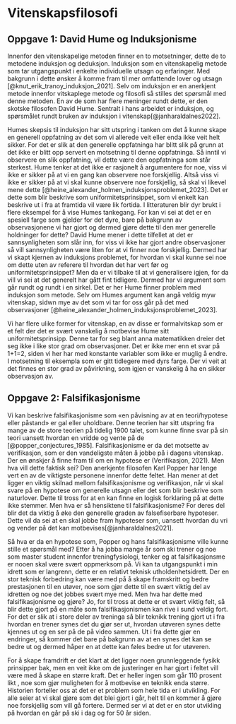 # Vitenskapsfilosofi

## Oppgave 1: David Hume og Induksjonisme

Innenfor den vitenskapelige metoden finner en to motsetninger, dette de to metodene induksjon og deduksjon. Induksjon som en vitenskapelig metode som tar utgangspunkt i enkelte individuelle utsagn og erfaringer. Med bakgrunn i dette ønsker å komme fram til mer omfattende lover og utsagn [@knut_erik_tranoy_induksjon_2021]. Selv om induksjon er en anerkjent metode innenfor vitskaplege metode og filosofi så stilles det spørsmål med denne metoden. En av de som har flere meninger rundt dette, er den skotske filosofen David Hume. Sentralt i hans arbeidet er induksjon, og spørsmålet rundt bruken av induksjon i vitenskap[@janharaldalnes2022].

Humes skepsis til induksjon har sitt utspring i tanken om det å kunne skape en generell oppfatning av det som vi allerede veit eller enda ikke veit helt sikker. For det er slik at den generelle oppfatninga har blitt slik på grunn at det ikke er blitt opp servert en motsetning til denne oppfatninga. Så inntil vi observere en slik oppfatning, vil dette være den oppfatninga som står sterkest. Hume tenker at det ikke er rasjonelt å argumentere for noe, viss vi ikke er sikker på at vi en gang kan observere noe forskjellig. Altså viss vi ikke er sikker på at vi skal kunne observere noe forskjellig, så skal vi likevel mene dette [@heine_alexander_holmen_induksjonsproblemet_2023]. Det er dette som blir beskrive som uniformitetsprinsippet, som vi enkelt kan beskrive ut i fra at framtida vil være lik fortida. I litteraturen blir dyr brukt i flere eksempel for å vise Humes tankegang. For kan vi sei at det er en spesiell farge som gjelder for det dyre, bare på bakgrunn av observasjonene vi har gjort og dermed gjøre dette til den mer generelle holdninger for dette? David Hume mener i dette tilfellet at det er sannsynligheten som slår inn, for viss vi ikke har gjort andre observasjoner så vill sannsynligheten være liten for at vi finner noe forskjellig. Dermed har vi skapt kjernen av induksjons problemet, for hvordan vi skal kunne sei noe om dette uten av referere til hvordan det har vert før og uniformitetsprinsippet? Men da er vi tilbake til at vi generalisere igjen, for da vill vi sei at det generelt har gått fint tidligere. Dermed har vi argument som går rundt og rundt i en sirkel. Det er her Hume finner problem med induksjon som metode. Selv om Humes argument kan angå veldig myw vitenskap, sidwn mye av det som vi tar for oss går på det med observasjoner [@heine_alexander_holmen_induksjonsproblemet_2023].

Vi har flere ulike former for vitenskap, en av disse er formalvitskap som er et felt der det er svært vanskelig å motbevise Hume sitt uniformitetsprinsipp. Denne tar for seg blant anna matematikken dreier det seg ikke i like stor grad om observasjoner. Det er ikke mer enn et svar på 1+1=2, siden vi her har med konstante variabler som ikke er muglig å endre. I motsetning til eksempla som er gitt tidlegere med dyrs farge. Der vi veit at det finnes en stor grad av påvirkning, som igjen er vanskelig å ha en sikker observasjon av.

## Oppgave 2: Falsifikasjonisme

Vi kan beskrive falsifikasjonisme som «en påvisning av at en teori/hypotese eller påstand» er gal eller uholdbare. Denne teorien har sitt utspring fra mange av de store teorien på tidelig 1900 talet, som kunne finne svar på sin teori uansett hvordan en vridde og vente på de [@popper_conjectures_1985]. Falsifikasjonisme er da det motsette av verifikasjon, som er den vandeligste måten å jobbe på i dagens vitenskap. Der en ønskjer å finne fram til om en hypotese er (Verifikasjon, 2021). Men hva vill dette faktisk sei? Den anerkjente filosofen Karl Popper har lenge vert en av de viktigste personene innenfor dette feltet. Han mener at det ligger en viktig skilnad mellom falsifikasjonisme og verifikasjon, når vi skal svare på en hypotese om generelle utsagn eller det som blir beskrive som naturlover. Dette til tross for at en kan finne en logisk forklaring på at dette ikke stemmer. Men hva er så hensiktene til falsifikasjonisme? For deres del blir det da viktig å øke den generelle graden av falsefiserbare hypoteser. Dette vil da sei at en skal jobbe fram hypoteser som, uansett hvordan du vri og vender på det kan motbevises[@janharaldalnes2021].

Så hva er da en hypotese som, Popper og hans falsifikasjonisme ville kunne stille et spørsmål med? Etter å ha jobba mange år som ski trener og noe som master student innenfor treningfysiologi, tenker eg at falsifikasjonsme er nooen skal være svært oppmerksom på. Vi kan ta utgangspunkt i min idrett som er langrenn, dette er en relativt teknisk utholdenhetsidrett. Der en stor teknisk forbedring kan være med på å skape framskritt og bedre prestasjonen til en utøver, noe som gjør dette til en svært viktig del av idretten og noe det jobbes svært mye med. Men hva har dette med falsifikasjonisme og gjøre? Jo, for til tross at dette er et svært viktig felt, så blir dette gjort på en måte som falsifikasjonismen kan rive i sund veldig fort. For det er slik at i store deler av treninga så blir teknikk trening gjort ut i fra hvordan en trener synes det du gjør ser ut, hvordan utøveren synes dette kjennes ut og en ser på de på video sammen. Ut i fra dette gjør en endringer, så kommer det bare på bakgrunn av at en synes det kan se bedre ut og dermed håper en at dette kan føles bedre ut for utøveren.

For å skape framdrift er det klart at det ligger noen grunnleggende fysikk prinsipper bak, men en veit ikke om de justeringer en har gjort i feltet vill være med å skape en større kraft. Det er heller ingen som går 110 prosent likt , noe som gjør muligheten for å motbevise en teknikk enda større. Historien forteller oss at det er et problem som hele tida er i utvikling. For alle seier at vi skal gjøre som det blei gjort i går, helt til en kommer å gjøre noe forskjellig som vill gå fortere. Dermed ser vi at det er en stor utvikling på hvordan en går på ski i dag og for 50 år siden.
